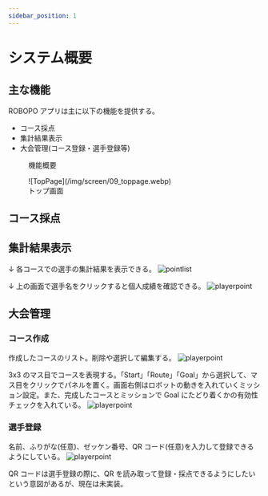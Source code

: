 ```yaml
---
sidebar_position: 1
---
```



# システム概要

## 主な機能

ROBOPO アプリは主に以下の機能を提供する。

- コース採点
- 集計結果表示
- 大会管理(コース登録・選手登録等)

<figure>
  <Drawio content={systemOutline} title={"機能概要"} />
  <figcaption className="text--center">機能概要</figcaption>
</figure>

<figure>
  ![TopPage](/img/screen/09_toppage.webp)
  <figcaption className="text--center">トップ画面</figcaption>
</figure>

## コース採点

<CourseCount />

## 集計結果表示

↓ 各コースでの選手の集計結果を表示できる。
![pointlist](/img/screen/07_pointlist_mosaic_resize.webp)

↓ 上の画面で選手名をクリックすると個人成績を確認できる。
![playerpoint](/img/screen/08_playerpoint.webp)

## 大会管理

### コース作成

作成したコースのリスト。削除や選択して編集する。
![playerpoint](/img/screen/12_courseList.webp)

3x3 のマス目でコースを表現する。「Start」「Route」「Goal」から選択して、マス目をクリックでパネルを置く。画面右側はロボットの動きを入れていくミッション設定。また、完成したコースとミッションで Goal にたどり着くかの有効性チェックを入れている。
![playerpoint](/img/screen/13_courseEditor.webp)

### 選手登録

名前、ふりがな(任意)、ゼッケン番号、QR コード(任意)を入力して登録できるようにしている。
![playerpoint](/img/screen/11_playerRegistermosaic.webp)

QR コードは選手登録の際に、QR を読み取って登録・採点できるようにしたいという意図があるが、現在は未実装。
